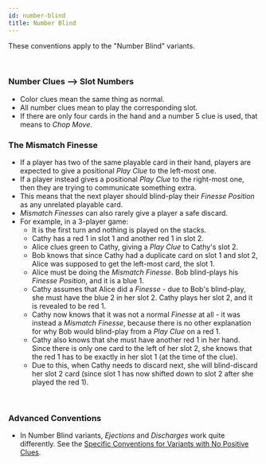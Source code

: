 ```yaml
---
id: number-blind
title: Number Blind
---
```


These conventions apply to the "Number Blind" variants.

<br />

### Number Clues --> Slot Numbers

- Color clues mean the same thing as normal.
- All number clues mean to play the corresponding slot.
- If there are only four cards in the hand and a number 5 clue is used, that means to _Chop Move_.

### The Mismatch Finesse

- If a player has two of the same playable card in their hand, players are expected to give a positional _Play Clue_ to the left-most one.
- If a player instead gives a positional _Play Clue_ to the right-most one, then they are trying to communicate something extra.
- This means that the next player should blind-play their _Finesse Position_ as any unrelated playable card.
- _Mismatch Finesses_ can also rarely give a player a safe discard.
- For example, in a 3-player game:
  - It is the first turn and nothing is played on the stacks.
  - Cathy has a red 1 in slot 1 and another red 1 in slot 2.
  - Alice clues green to Cathy, giving a _Play Clue_ to Cathy's slot 2.
  - Bob knows that since Cathy had a duplicate card on slot 1 and slot 2, Alice was supposed to get the left-most card, the slot 1.
  - Alice must be doing the _Mismatch Finesse_. Bob blind-plays his _Finesse Position_, and it is a blue 1.
  - Cathy assumes that Alice did a _Finesse_ - due to Bob's blind-play, she must have the blue 2 in her slot 2. Cathy plays her slot 2, and it is revealed to be red 1.
  - Cathy now knows that it was not a normal _Finesse_ at all - it was instead a _Mismatch Finesse_, because there is no other explanation for why Bob would blind-play from a _Play Clue_ on a red 1.
  - Cathy also knows that she must have another red 1 in her hand. Since there is only one card to the left of her slot 2, she knows that the red 1 has to be exactly in her slot 1 (at the time of the clue).
  - Due to this, when Cathy needs to discard next, she will blind-discard her slot 2 card (since slot 1 has now shifted down to slot 2 after she played the red 1).

<br />

### Advanced Conventions

- In Number Blind variants, _Ejections_ and _Discharges_ work quite differently. See the [Specific Conventions for Variants with No Positive Clues](no-positive-clues.mdx).
